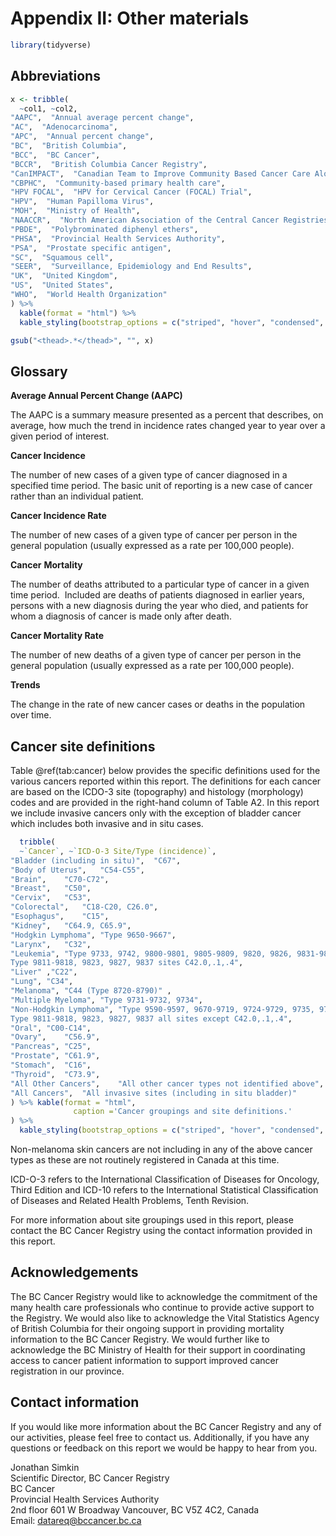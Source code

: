 # Appendix II: Other materials
```r
library(tidyverse)
```

## Abbreviations

```r
x <- tribble(
  ~col1, ~col2,
"AAPC",  "Annual average percent change",
"AC",  "Adenocarcinoma",
"APC",  "Annual percent change",
"BC",  "British Columbia",
"BCC",  "BC Cancer",
"BCCR",  "British Columbia Cancer Registry",
"CanIMPACT",  "Canadian Team to Improve Community Based Cancer Care Along the Continuum",
"CBPHC",  "Community-based primary health care",
"HPV FOCAL",  "HPV for Cervical Cancer (FOCAL) Trial",
"HPV",  "Human Papilloma Virus",
"MOH",  "Ministry of Health",
"NAACCR",  "North American Association of the Central Cancer Registries",
"PBDE",  "Polybrominated diphenyl ethers",
"PHSA",  "Provincial Health Services Authority",
"PSA",  "Prostate specific antigen",
"SC",  "Squamous cell",
"SEER",  "Surveillance, Epidemiology and End Results",
"UK",  "United Kingdom",
"US",  "United States",
"WHO",  "World Health Organization"
) %>% 
  kable(format = "html") %>% 
  kable_styling(bootstrap_options = c("striped", "hover", "condensed", "responsive"))

gsub("<thead>.*</thead>", "", x)
```

## Glossary

**Average Annual Percent Change (AAPC)**

The AAPC is a summary measure presented as a percent that describes, on average, how much the trend in incidence rates changed year to year over a given period of interest.

**Cancer Incidence**

The number of new cases of a given type of cancer diagnosed in a specified time period. The basic unit of reporting is a new case of cancer rather than an individual patient.

**Cancer Incidence Rate**

The number of new cases of a given type of cancer per person in the general population (usually expressed as a rate per 100,000 people).

**Cancer** **Mortality**

The number of deaths attributed to a particular type of cancer in a given time period.  Included are deaths of patients diagnosed in earlier years, persons with a new diagnosis during the year who died, and patients for whom a diagnosis of cancer is made only after death.

**Cancer Mortality Rate**

The number of new deaths of a given type of cancer per person in the general population (usually expressed as a rate per 100,000 people).

**Trends**

The change in the rate of new cancer cases or deaths in the population over time.

## Cancer site definitions

Table \@ref(tab:cancer) below provides the specific definitions used for the various cancers reported within this report. The definitions for each cancer are based on the ICDO-3 site (topography) and histology (morphology) codes and are provided in the right-hand column of Table A2. In this report we include invasive cancers only with the exception of bladder cancer which includes both invasive and in situ cases.

```r
  tribble(
  ~`Cancer`, ~`ICD-O-3 Site/Type (incidence)`,
"Bladder (including in situ)",	"C67",
"Body of Uterus",	"C54-C55", 
"Brain",	"C70-C72",
"Breast",	"C50", 
"Cervix",	"C53",
"Colorectal",	"C18-C20, C26.0", 
"Esophagus",	"C15", 
"Kidney",	"C64.9, C65.9", 
"Hodgkin Lymphoma",	"Type 9650-9667",
"Larynx",	"C32",
"Leukemia",	"Type 9733, 9742, 9800-9801, 9805-9809, 9820, 9826, 9831-9836, 9840, 9860-9861, 9863, 9865-9867, 9869-9876, 9891, 9895-9898, 9910, 9911, 9920, 9930-9931, 9940, 9945-9946, 9948, 9963-9964 
Type 9811-9818, 9823, 9827, 9837 sites C42.0,.1,.4", 
"Liver"	,"C22",
"Lung",	"C34", 
"Melanoma", "C44 (Type 8720-8790)" ,
"Multiple Myeloma",	"Type 9731-9732, 9734",
"Non-Hodgkin Lymphoma",	"Type 9590-9597, 9670-9719, 9724-9729, 9735, 9737, 9738 
Type 9811-9818, 9823, 9827, 9837 all sites except C42.0,.1,.4", 
"Oral",	"C00-C14",
"Ovary",	"C56.9", 
"Pancreas",	"C25", 
"Prostate",	"C61.9", 
"Stomach",	"C16",
"Thyroid",	"C73.9", 
"All Other Cancers",	"All other cancer types not identified above",
"All Cancers",	"All invasive sites (including in situ bladder)"
) %>% kable(format = "html",
              caption ='Cancer groupings and site definitions.'
) %>% 
  kable_styling(bootstrap_options = c("striped", "hover", "condensed", "responsive"))

```

Non-melanoma skin cancers are not including in any of the above cancer types as these are not routinely registered in Canada at this time.

ICD-O-3 refers to the International Classification of Diseases for Oncology, Third Edition and ICD-10 refers to the International Statistical Classification of Diseases and Related Health Problems, Tenth Revision.

For more information about site groupings used in this report, please contact the BC Cancer Registry using the contact information provided in this report.

## Acknowledgements

The BC Cancer Registry would like to acknowledge the commitment of the many health care professionals who continue to provide active support to the Registry. We would also like to acknowledge the Vital Statistics Agency of British Columbia for their ongoing support in providing mortality information to the BC Cancer Registry. We would further like to acknowledge the BC Ministry of Health for their support in coordinating access to cancer patient information to support improved cancer registration in our province.

## Contact information

If you would like more information about the BC Cancer Registry and any of our activities, please feel free to contact us. Additionally, if you have any questions or feedback on this report we would be happy to hear from you.

Jonathan Simkin \
Scientific Director, BC Cancer Registry \
BC Cancer \
Provincial Health Services Authority \
2nd floor 601 W Broadway Vancouver, BC V5Z 4C2, Canada \
Email: [datareq\@bccancer.bc.ca](mailto:datareq@bccancer.bc.ca){.email}
